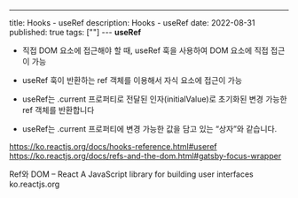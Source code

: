 ---

title: Hooks - useRef
description: Hooks - useRef
date: 2022-08-31
published: true
tags: [""]
--- **useRef**

- 직접 DOM 요소에 접근해야 할 때, useRef 훅을 사용하여 DOM 요소에 직접 접근이 가능
- useRef 훅이 반환하는 ref 객체를 이용해서 자식 요소에 접근이 가능

- useRef는 .current 프로퍼티로 전달된 인자(initialValue)로 초기화된 변경 가능한 ref 객체를 반환합니다

- useRef는 .current 프로퍼티에 변경 가능한 값을 담고 있는 “상자”와 같습니다.
  ​
  ​

https://ko.reactjs.org/docs/hooks-reference.html#useref
​
​
​
https://ko.reactjs.org/docs/refs-and-the-dom.html#gatsby-focus-wrapper

Ref와 DOM – React
A JavaScript library for building user interfaces
ko.reactjs.org
